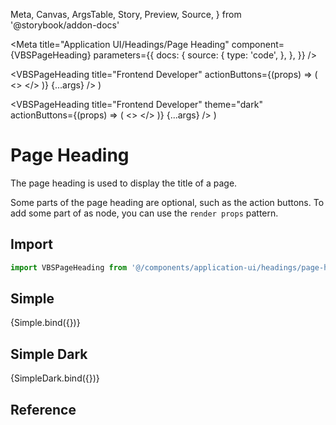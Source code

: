   Meta,
  Canvas,
  ArgsTable,
  Story,
  Preview,
  Source,
} from '@storybook/addon-docs'

<Meta
  title="Application UI/Headings/Page Heading"
  component={VBSPageHeading}
  parameters={{
    docs: {
      source: {
        type: 'code',
      },
    },
  }}
/>


  <VBSPageHeading
    title="Frontend Developer"
    actionButtons={(props) => (
      <>
        <VBSButton text="Edit" size="md" variant="outline" />
        <VBSButton text="Publish" size="md" variant="dark" />
      </>
    )}
    {...args}
  />
)

  <VBSPageHeading
    title="Frontend Developer"
    theme="dark"
    actionButtons={(props) => (
      <>
        <VBSButton text="Edit" size="md" variant="outline" />
        <VBSButton text="Publish" size="md" variant="dark" />
      </>
    )}
    {...args}
  />
)

# Page Heading

The page heading is used to display the title of a page.

Some parts of the page heading are optional, such as the action buttons. To add some part of as node, you can use the `render props` pattern.

## Import

```js
import VBSPageHeading from '@/components/application-ui/headings/page-heading'
```

## Simple

<Canvas>
  <Story name="Simple">{Simple.bind({})}</Story>
</Canvas>

## Simple Dark

<Canvas>
  <Story name="Simple Dark">{SimpleDark.bind({})}</Story>
</Canvas>

## Reference

<ArgsTable of={VBSPageHeading} />
